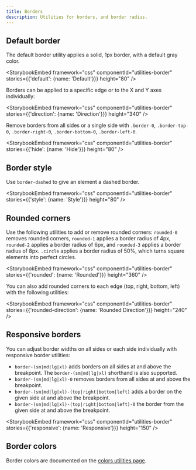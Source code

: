 ```yaml
---
title: Borders
description: Utilities for borders, and border radius.
---
```


## Default border

The default border utility applies a solid, 1px border, with a default gray color.

<StorybookEmbed
  framework="css"
  componentId="utilities-border"
  stories={{'default': {name: 'Default'}}}
  height="80"
/>

Borders can be applied to a specific edge or to the X and Y axes individually:

<StorybookEmbed
  framework="css"
  componentId="utilities-border"
  stories={{'direction': {name: 'Direction'}}}
  height="340"
/>

Remove borders from all sides or a single side with `.border-0`, `.border-top-0`, `.border-right-0`, `.border-bottom-0`, `.border-left-0`.

<StorybookEmbed
  framework="css"
  componentId="utilities-border"
  stories={{'hide': {name: 'Hide'}}}
  height="80"
/>

## Border style

Use `border-dashed` to give an element a dashed border.

<StorybookEmbed
  framework="css"
  componentId="utilities-border"
  stories={{'style': {name: 'Style'}}}
  height="80"
/>

## Rounded corners

Use the following utilities to add or remove rounded corners: `rounded-0` removes rounded corners, `rounded-1` applies a border radius of 4px, `rounded-2` applies a border radius of 6px, and `rounded-3` applies a border radius of 8px. `.circle` applies a border radius of 50%, which turns square elements into perfect circles.

<StorybookEmbed
  framework="css"
  componentId="utilities-border"
  stories={{'rounded': {name: 'Rounded'}}}
  height="360"
/>

You can also add rounded corners to each edge (top, right, bottom, left) with the following utilities:

<StorybookEmbed
  framework="css"
  componentId="utilities-border"
  stories={{'rounded-direction': {name: 'Rounded Direction'}}}
  height="240"
/>

## Responsive borders

You can adjust border widths on all sides or each side individually with responsive border utilities:

- `border-(sm|md|lg|xl)` adds borders on all sides at and above the breakpoint. The `border-(sm|md|lg|xl)` shorthand is also supported.
- `border-(sm|md|lg|xl)-0` removes borders from all sides at and above the breakpoint.
- `border-(sm|md|lg|xl)-(top|right|bottom|left)` adds a border on the given side at and above the breakpoint.
- `border-(sm|md|lg|xl)-(top|right|bottom|left)-0` the border from the given side at and above the breakpoint.

<StorybookEmbed
  framework="css"
  componentId="utilities-border"
  stories={{'responsive': {name: 'Responsive'}}}
  height="150"
/>

## Border colors

Border colors are documented on the [colors utilities page](/foundations/css-utilities/colors#border).
